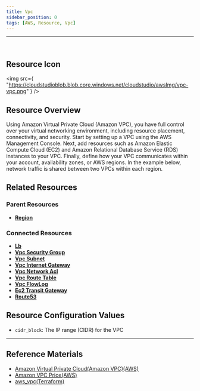 ```yaml
---
title: Vpc
sidebar_position: 0
tags: [AWS, Resource, Vpc]
---
```


<hr />
<br />

## Resource Icon

<img
    src={
        "https://cloudstudioblob.blob.core.windows.net/cloudstudio/awsImg/vpc-vpc.png"
    }
/>

## Resource Overview

Using Amazon Virtual Private Cloud (Amazon VPC), you have full control over your virtual networking environment, including resource placement, connectivity, and security. 
Start by setting up a VPC using the AWS Management Console. Next, add resources such as Amazon Elastic Compute Cloud (EC2) and Amazon Relational Database Service (RDS) instances to your VPC. 
Finally, define how your VPC communicates within your account, availability zones, or AWS regions. In the example below, network traffic is shared between two VPCs within each region.

## Related Resources

### Parent Resources

-   [**Region**](https://docs.cstudio.app/docs/resource/aws/Base/Region)

### Connected Resources

-   [**Lb**](https://docs.cstudio.app/docs/resource/aws/Lb/)
-   [**Vpc Security Group**](https://docs.cstudio.app/docs/resource/aws/Vpc/SecurityGroup)
-   [**Vpc Subnet**](https://docs.cstudio.app/docs/resource/aws/Vpc/Subnet)
-   [**Vpc Internet Gateway**](https://docs.cstudio.app/docs/resource/aws/Vpc/InternetGateway)
-   [**Vpc Network Acl**](https://docs.cstudio.app/docs/resource/aws/Vpc/NetworkAcl)
-   [**Vpc Route Table**](https://docs.cstudio.app/docs/resource/aws/Vpc/RouteTable)
-   [**Vpc FlowLog**](https://docs.cstudio.app/docs/resource/aws/Vpc/FlowLog)
-   [**Ec2 Transit Gateway**](https://docs.cstudio.app/docs/resource/aws/Ec2/TransitGateway)
-   [**Route53**](https://docs.cstudio.app/docs/resource/aws/Route53/)

## Resource Configuration Values

-   `cidr_block`: The IP range (CIDR) for the VPC

---

## Reference Materials

-   [Amazon Virtual Private Cloud(Amazon VPC)(AWS)](https://aws.amazon.com/ko/vpc/?nc2=type_a)
-   [Amazon VPC Price(AWS)](https://aws.amazon.com/ko/vpc/pricing/?refid=ap_card)
-   [aws_vpc(Terraform)](https://registry.terraform.io/providers/hashicorp/aws/latest/docs/resources/vpc)
